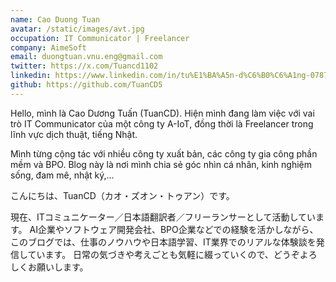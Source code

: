 ```yaml
---
name: Cao Duong Tuan
avatar: /static/images/avt.jpg
occupation: IT Communicator | Freelancer
company: AimeSoft
email: duongtuan.vnu.eng@gmail.com
twitter: https://x.com/Tuancd1102
linkedin: https://www.linkedin.com/in/tu%E1%BA%A5n-d%C6%B0%C6%A1ng-078738341/
github: https://github.com/TuanCD5
---
```


Hello, mình là Cao Dương Tuấn (TuanCD).
Hiện  mình đang làm việc với vai trò IT Communicator của một công ty A-IoT, đồng thời là Freelancer trong lĩnh vực dịch thuật, tiếng Nhật.

Mình từng cộng tác với nhiều công ty xuất bản, các công ty gia công phần mềm và BPO.
Blog này là nơi mình chia sẻ góc nhìn cá nhân, kinh nghiệm sống, đam mê, nhật ký,...

こんにちは、TuanCD（カオ・ズオン・トゥアン）です。

現在、ITコミュニケーター／日本語翻訳者／フリーランサーとして活動しています。
AI企業やソフトウェア開発会社、BPO企業などでの経験を活かしながら、このブログでは、仕事のノウハウや日本語学習、IT業界でのリアルな体験談を発信しています。
日常の気づきや考えごとも気軽に綴っていくので、どうぞよろしくお願いします。


